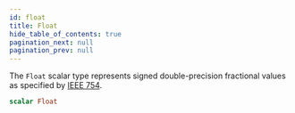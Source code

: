 ```yaml
---
id: float
title: Float
hide_table_of_contents: true
pagination_next: null
pagination_prev: null
---
```



The `Float` scalar type represents signed double-precision fractional values as specified by [IEEE 754](https://en.wikipedia.org/wiki/IEEE_floating_point).

```graphql
scalar Float
```




